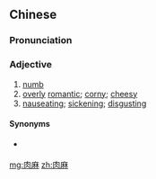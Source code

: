 ==Chinese==
{{zh-forms}}

===Pronunciation===
{{zh-pron
|m=ròumá
|c=juk6 maa4
|mn=qz,xm:lio̍k-bâ/zz:jio̍k-bâ
|cat=a
}}

===Adjective===
{{zh-adj}}

# [[numb]]
# [[overly]] [[romantic]]; [[corny]]; [[cheesy]]
# [[nauseating]]; [[sickening]]; [[disgusting]]

====Synonyms====
* {{qualifier|Cantonese}} {{zh-l|骨痺}}

[[mg:肉麻]]
[[zh:肉麻]]